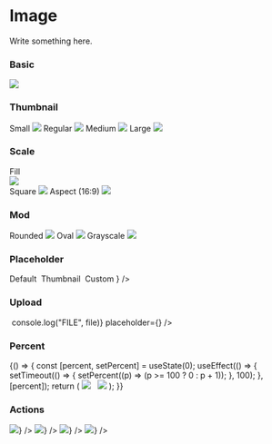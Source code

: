 
<Meta title="Components/Media/Image" component={Image} />

# Image

Write something here.

<ArgsTable of={Image} />

### Basic

<Canvas>
    <Story name="basic">
        <Image src={IMAGE_SRC} />
    </Story>
</Canvas>

### Thumbnail

<Canvas>
    <Story name="thumbnail">
        <Row spacing="regular">
            <Col sm={8}>Small</Col>
            <Col sm={16}>
                <Image src={IMAGE_SRC} thumbnail="small" />
            </Col>
        </Row>
        <Row spacing="regular">
            <Col sm={8}>Regular</Col>
            <Col sm={16}>
                <Image src={IMAGE_SRC} thumbnail="regular" />
            </Col>
        </Row>
        <Row spacing="regular">
            <Col sm={8}>Medium</Col>
            <Col sm={16}>
                <Image src={IMAGE_SRC} thumbnail="medium" />
            </Col>
        </Row>
        <Row>
            <Col sm={8}>Large</Col>
            <Col sm={16}>
                <Image src={IMAGE_SRC} thumbnail="large" />
            </Col>
        </Row>
    </Story>
</Canvas>

### Scale

<Canvas>
    <Story name="scale">
        <Row spacing="regular">
            <Col sm={8}>Fill</Col>
            <Col sm={16}>
                <div style={{ position: "relative", height: "150px" }}>
                    <Image src={IMAGE_SRC} scale="fill" />
                </div>
            </Col>
        </Row>
        <Row spacing="regular">
            <Col sm={8}>Square</Col>
            <Col sm={16}>
                <Image src={IMAGE_SRC} scale="square" />
            </Col>
        </Row>
        <Row spacing="regular">
            <Col sm={8}>Aspect (16:9)</Col>
            <Col sm={16} style={{ height: "200px" }}>
                <Image src={IMAGE_SRC} scale="16:9" />
            </Col>
        </Row>
    </Story>
</Canvas>

### Mod

<Canvas>
    <Story name="mod">
        <Row spacing="regular">
            <Col sm={8}>Rounded</Col>
            <Col sm={16}>
                <Image src={IMAGE_SRC} mod="rounded" />
            </Col>
        </Row>
        <Row spacing="regular">
            <Col sm={8}>Oval</Col>
            <Col sm={16}>
                <Image src={IMAGE_SRC} mod="oval" scale="square" />
            </Col>
        </Row>
        <Row>
            <Col sm={8}>Grayscale</Col>
            <Col sm={16}>
                <Image src={IMAGE_SRC} mod="gray" />
            </Col>
        </Row>
    </Story>
</Canvas>

### Placeholder

<Canvas>
    <Story name="placeholder">
        <Row spacing="regular">
            <Col sm={8}>Default</Col>
            <Col sm={16}>
                <Image scale="square" />
            </Col>
        </Row>
        <Row spacing="regular">
            <Col sm={8}>Thumbnail</Col>
            <Col sm={16}>
                <Image thumbnail="regular" />
            </Col>
        </Row>
        <Row spacing="regular">
            <Col sm={8}>Custom</Col>
            <Col sm={16}>
                <Image thumbnail="regular" placeholder={<Icon color="primary" name="devices" />} />
            </Col>
        </Row>
    </Story>
</Canvas>

### Upload

<Canvas>
    <Story name="upload">
        <Image
            thumbnail="large"
            onFileSelect={(file) => console.log("FILE", file)}
            placeholder={<Icon color="primary" name="upload" />}
        />
    </Story>
</Canvas>

### Percent

<Canvas>
    <Story name="percent">
        {() => {
            const [percent, setPercent] = useState(0);
            useEffect(() => {
                setTimeout(() => {
                    setPercent((p) => (p >= 100 ? 0 : p + 1));
                }, 100);
            }, [percent]);
            return (
                <React.Fragment>
                    <Row spacing="regular">
                        <Col span={3}>
                            <Image percent={percent} scale="square" mod="oval" src={IMAGE_SRC} />
                        </Col>
                        <Col span={6}>
                            <Image percent={percent} scale="square" />
                        </Col>
                        <Col span={9}>
                            <Image percent={percent} scale="square" />
                        </Col>
                    </Row>
                    <Image src={IMAGE_SRC} percent={percent} />
                </React.Fragment>
            );
        }}
    </Story>
</Canvas>

### Actions

<Canvas>
    <Story name="actions">
        <Row spacing="regular">
            <Col span={4}>
                <Image
                    scale="square"
                    src={IMAGE_SRC}
                    actions={<Button square size="small" color="error" icon="close" />}
                />
            </Col>
            <Col span={8}>
                <Image
                    scale="square"
                    src={IMAGE_SRC}
                    actions={<Button square size="small" color="error" icon="close" />}
                />
            </Col>
            <Col span={12}>
                <Image
                    scale="square"
                    src={IMAGE_SRC}
                    actions={<Button square size="small" color="error" icon="close" />}
                />
            </Col>
        </Row>
        <Image
            src={IMAGE_SRC}
            actions={<Button square size="small" color="error" icon="close" />}
        />
    </Story>
</Canvas>
